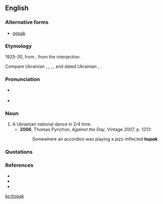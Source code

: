 ==English==

===Alternative forms===
* [[gopak]]

===Etymology===
1925–30, from {{etyl|uk}} {{term|гопак||tr=hopák|lang=uk|sc=Cyrl}}, from the interjection {{term|гоп||tr=hop|lang=uk|sc=Cyrl}}. 

Compare Ukrainian {{term|гопати||tr=hópaty|lang=uk}}, {{term|гопкати||tr=hópkaty|lang=uk}}, {{term|гопцювати||tr=hopcjuváty|lang=uk}}, {{term|гопки||dance steps|tr=hópky|lang=uk}}, and dated Ukrainian {{term|гопи||dance steps|tr=hópy|lang=uk}}, {{term|гопка||child (jocular)|tr=hópka|lang=uk}}.

===Pronunciation===
* {{a|Canada}} {{IPA|/ˈhoːpæk/}}
* {{IPA|/ˈhəʊpæk/}}

===Noun===
{{wikipedia}}
{{en-noun}}

# A Ukrainian national dance in 2/4 time.
#* '''2006''', Thomas Pynchon, ''Against the Day'', Vintage 2007, p. 1213:
#*: Somewhere an accordion was playing a jazz-inflected '''''hopak'''''.

===Quotations===
{{seeCites}}

===References===
* {{R:Canadian Oxford 2004}}
* {{R:Dictionary.com 1.1}}
* {{R:Melnycuk 1982|гоп}}

[[ko:hopak]]